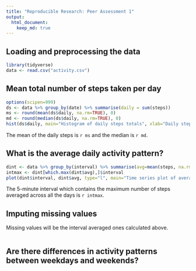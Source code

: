 ```yaml
---
title: "Reproducible Research: Peer Assessment 1"
output: 
  html_document:
    keep_md: true
---
```



## Loading and preprocessing the data

```r
library(tidyverse)
data <- read.csv("activity.csv")
```



## Mean total number of steps taken per day
```r
options(scipen=999)
ds <- data %>% group_by(date) %>% summarise(daily = sum(steps))
ms <- round(mean(ds$daily, na.rm=TRUE), 0)
md <- round(median(ds$daily, na.rm=TRUE), 0)
hist(ds$daily, main="Histogram of daily steps totals", xlab="Daily steps")
```

The mean of the daily steps is `r ms` and the median is `r md`.


## What is the average daily activity pattern?
```r
dint <- data %>% group_by(interval) %>% summarise(avg=mean(steps, na.rm=TRUE))
intmax <- dint[which.max(dint$avg),]$interval
plot(dint$interval, dint$avg, type="l", main="Time series plot of average steps per interval", xlab="Interval (5-minute)", ylab="Average steps")
```

The 5-minute interval which contains the maximum number of steps averaged across all the days is `r intmax`.

## Imputing missing values
Missing values will be the interval averaged ones calculated above.
```r

```


## Are there differences in activity patterns between weekdays and weekends?
